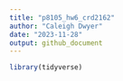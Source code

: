 ```yaml
---
title: "p8105_hw6_crd2162"
author: "Caleigh Dwyer"
date: "2023-11-28"
output: github_document
---
```



```r
library(tidyverse)
```

